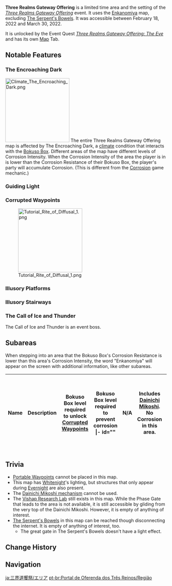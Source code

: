 {{EventTabs|subpage1=Area}}
{{Removed|area}}
{{Location Infobox
|title        = Three Realms Gateway Offering
|image        = <gallery>
Three Realms Gateway Offering Map.png|Map
Emblem Three Realms Gateway Offering.png|Emblem
</gallery>
|type         = Area
|region       = Inazuma
|map          = Three Realms Gateway Offering
|event        = Three Realms Gateway Offering
}}

'''Three Realms Gateway Offering''' is a limited time area and the setting of the ''[[Three Realms Gateway Offering]]'' event. It uses the [[Enkanomiya]] map, excluding [[The Serpent's Bowels]]. It was accessible between February 18, 2022 and March 30, 2022.

It is unlocked by the Event Quest ''[[Three Realms Gateway Offering: The Eve]]'' and has its own [[Map]] Tab.

==Notable Features==
===The Encroaching Dark===
{{Main|The Encroaching Dark}}
[[File:Climate The Encroaching Dark.png|200px|left|alt=Logo of The Encroaching Dark]] The entire Three Realms Gateway Offering map is affected by The Encroaching Dark, a [[climate]] condition that interacts with the [[Bokuso Box]]. Different areas of the map have different levels of Corrosion Intensity. When the Corrosion Intensity of the area the player is in is lower than the Corrosion Resistance of their Bokuso Box, the player's party will accumulate Corrosion. (This is different from the [[Corrosion]] game mechanic.)

===Guiding Light===
{{Transclude|Guiding Light|Tutorial|main=1|top=1}}

===Corrupted Waypoints===
{{Main|Corrupted Waypoints}}
[[File:Tutorial Rite of Diffusal 1.png|200px]]

===Illusory Platforms===
{{Transclude|Illusory Platform|Tutorial|main=1|top=1}}

===Illusory Stairways===
{{Transclude|Illusory Stairway|Tutorial|main=1|top=1}}

===The Call of Ice and Thunder===
{{Main|The Call of Ice and Thunder}}
The Call of Ice and Thunder is an event boss.

==Subareas==
When stepping into an area that the Bokuso Box's Corrosion Resistance is lower than this area's Corrosion Intensity, the word "Enkanomiya" will appear on the screen with additional information, like other subareas.
{| class="article-table alternating-colors-table" style="width: 100%;"
! style="width: 40%;" |Name
! style="width: 40%;" |Description
! style="width: 10%;" | Bokuso Box level required to unlock [[Corrupted Waypoints]]
! style="width: 10%;" |Bokuso Box level required to prevent corrosion
|- id=""
|N/A
| Includes [[Dainichi Mikoshi]]. No Corrosion in this area.
|0
|0
|- id=""
|Enkanomiya (Corrosion Intensity 15)
|Includes the eastern part of [[The Narrows]].
| 0
|3
|- id=""
|Enkanomiya (Corrosion Intensity 28)
|Includes the western part of The Narrows and [[Yachimatahiko's Locus]].
|0
|5
|- id=""
|Enkanomiya (Corrosion Intensity 60)
|Includes the northern part of [[Evernight Temple]] and [[Vishap Research Lab]].
|6
|8
|- id=""
|Enkanomiya (Corrosion Intensity 73)
|Includes the southern part of Evernight Temple and [[Yachimatahime's Locus]].
|6
|10
|- id=""
| Enkanomiya (Corrosion Intensity 105)
|Includes the northern part of [[The Serpent's Heart]].
| 11
|13
|- id=""
|Enkanomiya (Corrosion Intensity 118)
|Includes the southern part of The Serpent's Heart and [[Kunado's Locus]].
|11
|15
|}

==Trivia==
* [[Portable Waypoint]]s cannot be placed in this map.
* This map has [[Whitenight]]'s lighting, but structures that only appear during [[Evernight]] are also present.
* The [[Dainichi Mikoshi/Mechanism|Dainichi Mikoshi mechanism]] cannot be used.
* The [[Vishap Research Lab]] still exists in this map. While the Phase Gate that leads to the area is not available, it is still accessible by gliding from the very top of the Dainichi Mikoshi. However, it is empty of anything of interest.
*[[The Serpent's Bowels]] in this map can be reached though disconnecting the internet. It is empty of anything of interest, too.
**The great gate in The Serpent's Bowels doesn't have a light effect.

==Change History==
{{Change History|2.5}}

==Navigation==
{{Area Navbox|time-limited}}

[[ja:三界道饗祭/エリア]]
[[pt-br:Portal de Oferenda dos Três Reinos/Região]]